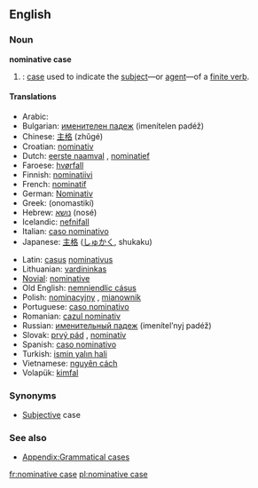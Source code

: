 ==English==
{{wikipedia}}
===Noun===
'''nominative case'''

#{{grammar}}: [[case]] used to indicate the [[subject]]—or [[agent]]—of a [[finite verb]].

====Translations====
{{top}}
*Arabic: {{ARchar|[[حالة الرفع|حَالةُ الرَّفْع]]}} {{IPAchar|(ħáːltu r-ráfʕu)}} {{f}}
*Bulgarian: [[именителен падеж]] (imenítelen padéž) {{m}}
*Chinese: [[主格]] (zhǔgé)
*Croatian: [[nominativ]] {{m}}
*Dutch: [[eerste naamval]] {{m}}, [[nominatief]] {{m}}
*Faroese: [[hvørfall]] {{n}}
*Finnish: [[nominatiivi]]
*French: [[nominatif]] {{m}}
*German: [[Nominativ]] {{m}}
*Greek: {{IPAchar|[[ὀνομαστική]]}} (onomastikí) {{f}}
*Hebrew: [[נושא]] (nosé) {{m}}
*Icelandic: [[nefnifall]] {{n}}
*Italian: [[caso nominativo]] {{m}}
*Japanese: [[主格]] ([[しゅかく]], shukaku)
{{mid}}
*Latin: [[casus]] [[nominativus]] {{m}}
*Lithuanian: [[vardininkas]] {{m}}
*[[Novial]]: [[nominative]]
*Old English: [[nemniendlic cásus]]
*Polish: [[nominacyjny]] {{m}}, [[mianownik]] {{m}}
*Portuguese: [[caso nominativo]] {{m}}
*Romanian: [[cazul nominativ]]
*Russian: [[именительный падеж]] (imenítel’nyj padéž) {{m}}
*Slovak: [[prvý pád]] {{m}}, [[nominatív]] {{m}}
*Spanish: [[caso nominativo]] {{m}}
*Turkish: [[ismin yalın hali]]
*Vietnamese: [[nguyên cách]]
*Volapük: [[kimfal]]
{{bottom}}

===Synonyms===
*[[Subjective]] case

===See also===
*[[Appendix:Grammatical cases]]

[[fr:nominative case]]
[[pl:nominative case]]